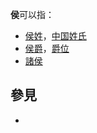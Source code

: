 {{wiktionary}}
'''侯'''可以指：

* [[侯姓|侯姓]]，[[中国|中国]][[姓氏|姓氏]]
* [[侯爵|侯爵]]，[[爵位|爵位]]
* [[諸侯|諸侯]]

== 參見 ==
* {{Lookfrom}}

{{消歧义|H|Cat=一字消歧义}}